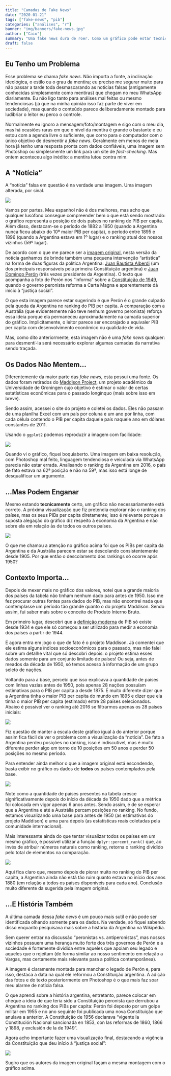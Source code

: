 ```yaml
---
title: "Camadas de Fake News"
date: "2020-01-21"
tags: ["fake-news", "pib"]
categories: ["análises", "r"]
banner: "img/banners/fake-news.jpg"
author: ["Caio"]
summary: "Uma fake news dura de roer. Como um gráfico pode estar tecnicamente certo e ao mesmo tempo não ser correto."
draft: false
---
```


## Eu Tenho um Problema

Esse problema se chama *fake news*. Não importa a fonte, a inclinação
ideológica, o estilo ou o grau da mentira; eu preciso me segurar muito
para não passar a tarde toda desmascarando as notícias falsas
(antigamente conhecidas simplesmente como mentiras) que chegam no meu
WhatsApp diariamente. Eu não ligo tanto para análises mal feitas ou
mesmo tendenciosas (já que na minha opinião isso faz parte de viver em
sociedade), mas quando o conteúdo parece deliberadamente montado para
ludibriar o leitor eu perco o controle.

Normalmente eu ignoro a mensagem/foto/montagem e sigo com o meu dia, mas
há ocasiões raras em que o nível da mentira é grande o bastante e eu
estou com a agenda livre o suficiente, que corro para o computador
com o único objetivo de desmentir a *fake news*. Geralmente em menos de
meia hora já tenho uma resposta pronta com dados confiáveis, uma imagem
sem Photoshop ou simplesmente um link para um site de *fact-checking*.
Mas ontem aconteceu algo inédito: a mentira lutou contra mim.

## A “Notícia”

A “notícia” falsa em questão é na verdade uma imagem. Uma imagem
alterada, por sinal.

<img src="/blog/2020-01-21-fake-news_files/photo_2020-01-21_12-37-31.jpg" style="display: block; margin: auto;" />

Vamos por partes. Meu espanhol não é dos melhores, mas acho que qualquer
lusófono consegue compreender bem o que está sendo mostrado: o gráfico
representa a posição de dois países no ranking de PIB per capita. Além
disso, destacam-se o período de 1882 a 1950 (quando a Argentina nunca
ficou abaixo do 10º maior PIB per capita), o período entre 1895 e 1896
(quando a Argentina estava em 1º lugar) e o ranking atual dos nossos
vizinhos (59º lugar).

De acordo com o que me parece ser a [imagem
original](https://twitter.com/rcas1/status/1068171172766994432), nesta
versão da notícia ganhamos de brinde também uma pequena intervenção
“artística” na forma de duas figuras da política Argentina: [Juan
Bautista Alberdi](https://pt.wikipedia.org/wiki/Juan_Bautista_Alberdi)
(um dos principais responsáveis pela primeira Constituição argentina) e
[Juan Domingo
Perón](https://pt.wikipedia.org/wiki/Juan_Domingo_Per%C3%B3n) (três
vezes presidente da Argentina). O texto que acompanha a foto de Perón
nos “informa” sobre a [Constituição
de 1949](https://pt.wikipedia.org/wiki/Constituição_Argentina#A_Constituição_de_53_e_a_história_política_argentina),
quando o governo peronista reforma a Carta Magna e aparentemente dá
início à “justiça social”.

O que esta imagem parece estar sugerindo é que Perón é o grande culpado
pela queda da Argentina no ranking do PIB per capita. A comparação com a
Austrália (que evidentemente não teve nenhum governo peronista) reforça
essa ideia porque ela permaneceu aproximadamente na camada superior do
gráfico. Implicitamente, o leitor parece ser encorajado a equivaler PIB
per capita com desenvolvimento econômico ou qualidade de vida.

Mas, como dito anteriormente, esta imagem não é uma *fake news*
qualquer: para desmentí-la será necessário explorar algumas camadas da
narrativa sendo traçada.

## Os Dados Não Mentem…

Diferentemente da maior parte das *fake news*, esta possui uma fonte. Os
dados foram retirados do [Maddison
Project](https://www.rug.nl/ggdc/historicaldevelopment/maddison/releases/maddison-project-database-2018),
um projeto acadêmico da Universidade de Groningen cujo objetivo é
estimar o valor de certas estatísticas econômicas para o passado
longínquo (mais sobre isso em breve).

Sendo assim, acessei o site do projeto e coletei os dados. Eles não
passam de uma planilha Excel com um país por coluna e um ano por linha,
com cada célula contendo o PIB per capita daquele país naquele ano em
dólares constantes de 2011.

Usando o `ggplot2` podemos reproduzir a imagem com facilidade:

<img src="/blog/2020-01-21-fake-news_files/figure-gfm/unnamed-chunk-2-1.png" style="display: block; margin: auto;" />

Quando vi o gráfico, fiquei boquiaberto. Uma imagem em baixa resolução,
com Photoshop mal feito, linguagem tendenciosa e veiculada via WhatsApp
parecia não estar errada. Analisando o ranking da Argentina em 2016, o
país de fato estava na 62ª posição e não na 59ª, mas isso está longe de
desqualificar um argumento.

## …Mas Podem Enganar

Mesmo estando **tecnicamente** certo, um gráfico não necessariamente
está correto. A próxima visualização que fiz pretendia explorar não o ranking
dos países, mas os seus PIBs per capita diretamente; isso é relevante
porque a suposta alegação do gráfico diz respeito à economia da
Argentina e não sobre ela em relação às de todos os outros países.

<img src="/blog/2020-01-21-fake-news_files/figure-gfm/unnamed-chunk-3-1.png" style="display: block; margin: auto;" />

O que me chamou a atenção no gráfico acima foi que os PIBs per capita da
Argentina e da Austrália parecem estar se descolando consistentemente
desde 1905. Por que então o descolamento dos rankings só ocorre após
1950?

## Contexto Importa…

Depois de mexer mais no gráfico dos valores, notei que a grande maioria
dos países da tabela não tinham nenhum dado para antes de 1950. Isso me
fez procurar outras fontes para dados do PIB, mas não encontrei nada que
contemplasse um período tão grande quanto o do projeto Maddison. Sendo
assim, fui saber mais sobre o conceito de Produto Interno Bruto.

Em primeiro lugar, descobri que a [definição
moderna](https://en.wikipedia.org/wiki/Gross_domestic_product) de PIB só
existe desde 1934 e que ele só começou a ser utilizado para medir a
economia dos países a partir de 1944.

E agora entra em jogo o que de fato é o projeto Maddison. Já comentei
que ele estima alguns índices socioeconômicos para o passado, mas não
falei sobre um detalhe vital que só descobri depois: o projeto estima
esses dados somente para um conjunto limitado de países\! Ou seja, antes
de meados da década de 1950, só temos acesso à informação de um grupo
seleto de nações.

Voltando para a base, percebi que isso explicava a quantidade de países
com linhas vazias antes de 1950, pois apenas 28 nações possuíam
estimativas para o PIB per capita a desde 1875. É muito diferente dizer
que a Argentina tinha o maior PIB per capita do mundo em 1895 e dizer
que ela tinha o maior PIB per capita (estimado) entre 28 países
selecionados. Abaixo é possível ver o ranking até 2016 se filtrarmos
apenas os 28 países iniciais:

<img src="/blog/2020-01-21-fake-news_files/figure-gfm/unnamed-chunk-4-1.png" style="display: block; margin: auto;" />

Fiz questão de manter a escala deste gráfico igual à do anterior porque
assim fica fácil de ver o problema com a visualização da “notícia”. De
fato a Argentina perdeu posições no ranking, isso é indiscutível, mas é
muito diferente perder algo em torno de 10 posições em 50 anos e perder
50 posições no mesmo período.

Para entender ainda melhor o que a imagem original está escondendo,
basta exibir no gráfico os dados de **todos** os países contemplados
pela base.

<img src="/blog/2020-01-21-fake-news_files/figure-gfm/unnamed-chunk-5-1.png" style="display: block; margin: auto;" />

Note como a quantidade de países presentes na tabela cresce
significativamente depois do início da década de 1950 dado que a métrica
foi colocada em vigor apenas 6 anos antes. Sendo assim, é de se esperar
que a Argentina e até a Austrália percam posições no ranking. No fundo,
estamos visualizando uma base para antes de 1950 (as estimativas do
projeto Maddison) e uma para depois (as estatísticas reais coletadas
pela comunidade internacional).

Mais interessante ainda do que tentar visualizar todos os países em um
mesmo gráfico, é possível utilizar a função `dplyr::percent_rank()` que,
ao invés de atribuir números naturais como ranking, retorna o ranking
dividido pelo total de elementos na comparação.

<img src="/blog/2020-01-21-fake-news_files/figure-gfm/unnamed-chunk-6-1.png" style="display: block; margin: auto;" />

Aqui fica claro que, mesmo depois de piorar muito no ranking do PIB per
capita, a Argentina ainda não está tão ruim quanto estava no início dos
anos 1880 (em relação a todos os países disponíveis para cada ano).
Conclusão muito diferente da sugerida pela imagem original.

## …E História Também

A última camada dessa *fake news* é um pouco mais sutil e não pode ser
identificada olhando somente para os dados. Na verdade, só fiquei
sabendo disso enquanto pesquisava mais sobre a história da Argentina na
Wikipédia.

Sem querer entrar na discussão “peronistas vs. antiperonistas”, mas
nossos vizinhos possuem uma herança muito forte dos três governos de
Perón e a sociedade é fortemente dividida entre aqueles que apoiam seu
legado e aqueles que o rejeitam (de forma similar ao nosso sentimento em
relação a Vargas, mas certamente mais relevante para a política
contemporânea).

A imagem é claramente montada para manchar o legado de Perón e, para
isso, destaca a data na qual ele reformou a Constituição argentina. A
adição das fotos e do texto posteriormente em Photoshop é o que mais faz
soar meu alarme de notícia falsa.

O que aprendi sobre a história argentina, entretanto, parece colocar em
cheque a ideia de que teria sido a Constituição peronista que derrubou a
Argentina no ranking dos PIBs per capita: Perón foi deposto por um golpe
militar em 1955 e no ano seguinte foi publicada uma nova Constituição que
anulava a anterior. A Constituição de 1956 declarava “vigente la
Constitución Nacional sancionada en 1853, con las reformas de 1860, 1866
y 1898, y exclusión de la de 1949”.

Agora acho importante fazer uma visualização final, destacando a
vigência da Constituição que deu início à “justiça social”:

<img src="/blog/2020-01-21-fake-news_files/figure-gfm/unnamed-chunk-7-1.png" style="display: block; margin: auto;" />

Sugiro que os autores da imagem original façam a mesma montagem com o
gráfico acima.
